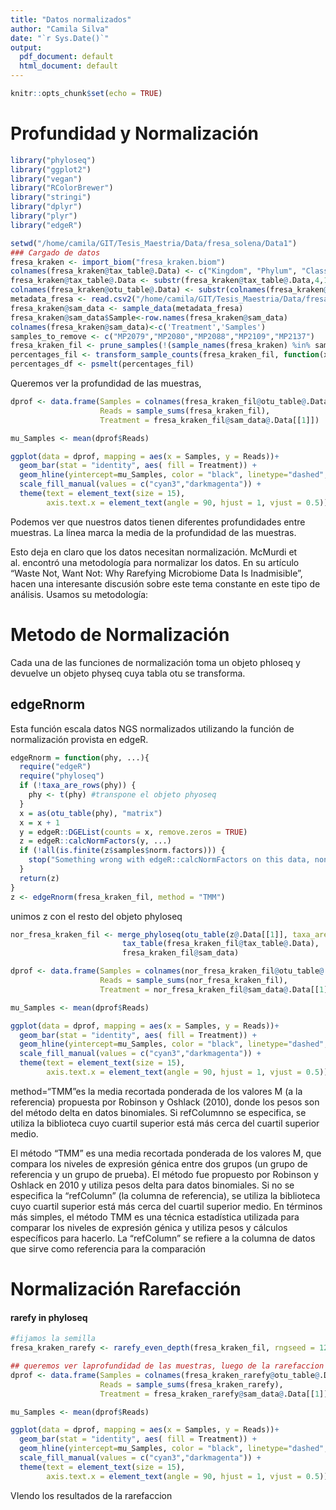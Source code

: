 ```yaml
---
title: "Datos normalizados"
author: "Camila Silva"
date: "`r Sys.Date()`"
output:
  pdf_document: default
  html_document: default
---
```


```r
knitr::opts_chunk$set(echo = TRUE)
```


# Profundidad y Normalización

```r
library("phyloseq")
library("ggplot2")
library("vegan")
library("RColorBrewer")
library("stringi")
library("dplyr")
library("plyr")
library("edgeR")
```

```r
setwd("/home/camila/GIT/Tesis_Maestria/Data/fresa_solena/Data1")
### Cargado de datos 
fresa_kraken <- import_biom("fresa_kraken.biom")
colnames(fresa_kraken@tax_table@.Data) <- c("Kingdom", "Phylum", "Class", "Order", "Family", "Genus", "Species")
fresa_kraken@tax_table@.Data <- substr(fresa_kraken@tax_table@.Data,4,100)
colnames(fresa_kraken@otu_table@.Data) <- substr(colnames(fresa_kraken@otu_table@.Data),1,6)
metadata_fresa <- read.csv2("/home/camila/GIT/Tesis_Maestria/Data/fresa_solena/Data1/metadata.csv",header =  FALSE, row.names = 1, sep = ",")
fresa_kraken@sam_data <- sample_data(metadata_fresa)
fresa_kraken@sam_data$Sample<-row.names(fresa_kraken@sam_data)
colnames(fresa_kraken@sam_data)<-c('Treatment','Samples')
samples_to_remove <- c("MP2079","MP2080","MP2088","MP2109","MP2137")
fresa_kraken_fil <- prune_samples(!(sample_names(fresa_kraken) %in% samples_to_remove), fresa_kraken)
percentages_fil <- transform_sample_counts(fresa_kraken_fil, function(x) x*100 / sum(x) )
percentages_df <- psmelt(percentages_fil)
```

Queremos ver la profundidad de las muestras, 

```r
dprof <- data.frame(Samples = colnames(fresa_kraken_fil@otu_table@.Data),
                    Reads = sample_sums(fresa_kraken_fil),
                    Treatment = fresa_kraken_fil@sam_data@.Data[[1]])

mu_Samples <- mean(dprof$Reads) 

ggplot(data = dprof, mapping = aes(x = Samples, y = Reads))+
  geom_bar(stat = "identity", aes( fill = Treatment)) +
  geom_hline(yintercept=mu_Samples, color = "black", linetype="dashed", size=1.5) +
  scale_fill_manual(values = c("cyan3","darkmagenta")) +
  theme(text = element_text(size = 15),
        axis.text.x = element_text(angle = 90, hjust = 1, vjust = 0.5))

```
Podemos ver que nuestros datos tienen diferentes profundidades entre muestras. 
La línea marca la media de la profundidad de las muestras.

Esto deja en claro que los datos necesitan normalización. McMurdi et al. encontró una metodología para normalizar los datos. En su artículo "Waste Not, Want Not: Why Rarefying Microbiome Data Is Inadmisible", hacen una interesante discusión sobre este tema constante en este tipo de análisis. Usamos su metodología:

# Metodo de Normalización

Cada una de las funciones de normalización toma un objeto phloseq y devuelve un objeto physeq cuya tabla otu se transforma.

## edgeRnorm
Esta función escala datos NGS normalizados utilizando la función de normalización provista en edgeR.

```r
edgeRnorm = function(phy, ...){
  require("edgeR")
  require("phyloseq")
  if (!taxa_are_rows(phy)) {
    phy <- t(phy) #transpone el objeto phyoseq
  }
  x = as(otu_table(phy), "matrix")
  x = x + 1 
  y = edgeR::DGEList(counts = x, remove.zeros = TRUE) 
  z = edgeR::calcNormFactors(y, ...) 
  if (!all(is.finite(z$samples$norm.factors))) {
    stop("Something wrong with edgeR::calcNormFactors on this data, non-finite $norm.factors")
  }
  return(z)
}
z <- edgeRnorm(fresa_kraken_fil, method = "TMM")
```

unimos z con el resto del objeto phyloseq

```r
nor_fresa_kraken_fil <- merge_phyloseq(otu_table(z@.Data[[1]], taxa_are_rows = TRUE),
                         tax_table(fresa_kraken_fil@tax_table@.Data),
                         fresa_kraken_fil@sam_data)
```


```r
dprof <- data.frame(Samples = colnames(nor_fresa_kraken_fil@otu_table@.Data),
                    Reads = sample_sums(nor_fresa_kraken_fil),
                    Treatment = nor_fresa_kraken_fil@sam_data@.Data[[1]])

mu_Samples <- mean(dprof$Reads) 

ggplot(data = dprof, mapping = aes(x = Samples, y = Reads))+
  geom_bar(stat = "identity", aes( fill = Treatment)) +
  geom_hline(yintercept=mu_Samples, color = "black", linetype="dashed", size=1.5) +
  scale_fill_manual(values = c("cyan3","darkmagenta")) +
  theme(text = element_text(size = 15),
        axis.text.x = element_text(angle = 90, hjust = 1, vjust = 0.5))

```

method="TMM"es la media recortada ponderada de los valores M (a la referencia)
propuesta por Robinson y Oshlack (2010), donde los pesos son del método delta en
datos binomiales. Si refColumnno se especifica, se utiliza la biblioteca cuyo
cuartil superior está más cerca del cuartil superior medio.

El método "TMM" es una media recortada ponderada de los valores M, que compara los niveles de expresión génica entre dos grupos (un grupo de referencia y un grupo de prueba). El método fue propuesto por Robinson y Oshlack en 2010 y utiliza pesos delta para datos binomiales. Si no se especifica la "refColumn" (la columna de referencia), se utiliza la biblioteca cuyo cuartil superior está más cerca del cuartil superior medio. En términos más simples, el método TMM es una técnica estadística utilizada para comparar los niveles de expresión génica y utiliza pesos y cálculos específicos para hacerlo. La "refColumn" se refiere a la columna de datos que sirve como referencia para la comparación

# Normalización Rarefacción

#### rarefy in phyloseq
```r

#fijamos la semilla
fresa_kraken_rarefy <- rarefy_even_depth(fresa_kraken_fil, rngseed = 123, sample.size = min(sample_sums(fresa_kraken_fil)))

## queremos ver laprofundidad de las muestras, luego de la rarefaccion
dprof <- data.frame(Samples = colnames(fresa_kraken_rarefy@otu_table@.Data),
                    Reads = sample_sums(fresa_kraken_rarefy),
                    Treatment = fresa_kraken_rarefy@sam_data@.Data[[1]])

mu_Samples <- mean(dprof$Reads) 

ggplot(data = dprof, mapping = aes(x = Samples, y = Reads))+
  geom_bar(stat = "identity", aes( fill = Treatment)) +
  geom_hline(yintercept=mu_Samples, color = "black", linetype="dashed", size=1.5) +
  scale_fill_manual(values = c("cyan3","darkmagenta")) +
  theme(text = element_text(size = 15),
        axis.text.x = element_text(angle = 90, hjust = 1, vjust = 0.5))
```




VIendo los resultados de la rarefaccion















